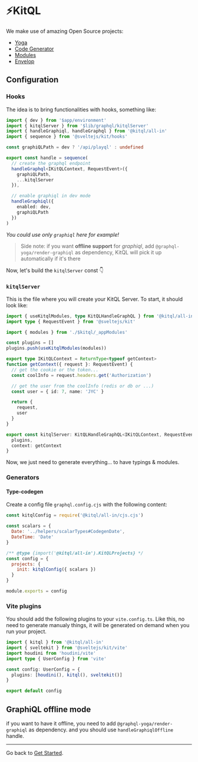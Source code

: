 
# ⚡KitQL

We make use of amazing Open Source projects:

- [Yoga](https://www.graphql-yoga.com/)
- [Code Generator](https://www.graphql-code-generator.com/)
- [Modules](https://www.graphql-modules.com/)
- [Envelop](https://www.envelop.dev/)

## Configuration

### Hooks

The idea is to bring functionalities with hooks, something like:

```ts filename="hooks.server.ts"
import { dev } from '$app/environment'
import { kitqlServer } from '$lib/graphql/kitqlServer'
import { handleGraphiql, handleGraphql } from '@kitql/all-in'
import { sequence } from '@sveltejs/kit/hooks'

const graphiQLPath = dev ? '/api/playql' : undefined

export const handle = sequence(
  // create the graphql endpoint
  handleGraphql<IKitQLContext, RequestEvent>({
    graphiQLPath,
    ...kitqlServer
  }),

  // enable graphiql in dev mode
  handleGraphiql({
    enabled: dev,
    graphiQLPath
  })
)
```

_You could use only `graphiql` here for example!_

> Side note: if you want **offline support** for _graphiql_, add `@graphql-yoga/render-graphiql` as dependency, KitQL will pick it up automatically if it's there

Now, let's build the `kitqlServer` const 👇

### `kitqlServer`

This is the file where you will create your KitQL Server. To start, it should look like:

```ts filename="src/lib/graphql/kitqlServer.ts"
import { useKitqlModules, type KitQLHandleGraphQL } from '@kitql/all-in'
import type { RequestEvent } from '@sveltejs/kit'

import { modules } from './$kitql/_appModules'

const plugins = []
plugins.push(useKitqlModules(modules))

export type IKitQLContext = ReturnType<typeof getContext>
function getContext({ request }: RequestEvent) {
  // get the cookie or the token...
  const coolInfo = request.headers.get('Authorization')

  // get the user from the coolInfo (redis or db or ...)
  const user = { id: 7, name: 'JYC' }

  return {
    request,
    user
  }
}

export const kitqlServer: KitQLHandleGraphQL<IKitQLContext, RequestEvent> = {
  plugins,
  context: getContext
}
```

Now, we just need to generate everything... to have typings & modules.

### Generators

#### Type-codegen

Create a config file `graphql.config.cjs` with the following content:

```js filename="graphql.config.cjs"
const kitqlConfig = require('@kitql/all-in/cjs.cjs')

const scalars = {
  Date: '../helpers/scalarTypes#CodegenDate',
  DateTime: 'Date'
}

/** @type {import('@kitql/all-in').KitQLProjects} */
const config = {
  projects: {
    init: kitqlConfig({ scalars })
  }
}

module.exports = config
```

### Vite plugins

You should add the following plugins to your `vite.config.ts`. Like this, no need to generate manualy things,
it will be generated on demand when you run your project.

```ts filename="vite.config.ts"
import { kitql } from '@kitql/all-in'
import { sveltekit } from '@sveltejs/kit/vite'
import houdini from 'houdini/vite'
import type { UserConfig } from 'vite'

const config: UserConfig = {
  plugins: [houdini(), kitql(), sveltekit()]
}

export default config
```

## GraphiQL offline mode

if you want to have it offline, you need to add `@graphql-yoga/render-graphiql` as dependency.
and you should use `handleGraphiqlOffline` handle.

<hr />

Go back to [Get Started](/docs/all-in).
